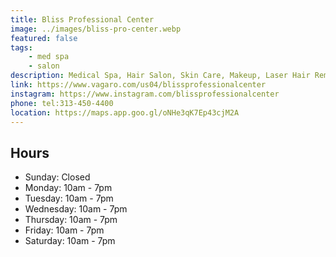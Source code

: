 ```yaml
---
title: Bliss Professional Center
image: ../images/bliss-pro-center.webp
featured: false
tags:
    - med spa
    - salon
description: Medical Spa, Hair Salon, Skin Care, Makeup, Laser Hair Removal, Extensions
link: https://www.vagaro.com/us04/blissprofessionalcenter
instagram: https://www.instagram.com/blissprofessionalcenter
phone: tel:313-450-4400
location: https://maps.app.goo.gl/oNHe3qK7Ep43cjM2A
---
```


## Hours

- Sunday: Closed
- Monday: 10am - 7pm
- Tuesday: 10am - 7pm
- Wednesday: 10am - 7pm
- Thursday: 10am - 7pm
- Friday: 10am - 7pm
- Saturday: 10am - 7pm